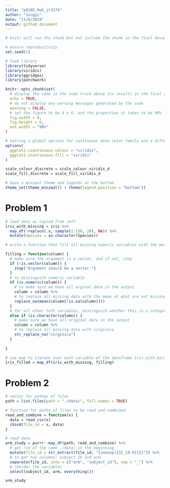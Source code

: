 ```yaml
---
title: "p8105_hw5_jt3174"
author: "Jingyi"
date: "11/6/2019"
output: github_document
---
```


```r
# knitr will run the chunk but not include the chunk in the final document

# ensure reproductivity
set.seed(1)

# load library
library(tidyverse)
library(viridis)
library(ggridges)
library(patchwork)

knitr::opts_chunk$set(
  # display the code in the code truck above its results in the final document
  echo = TRUE,
  # do not display any warning messages generated by the code
  warning = FALSE,
  # set the figure to be 8 x 6, and the proportion it takes to be 90%
  fig.width = 8,
  fig.height = 6, 
  out.width = "90%"
)

# setting a global options for continuous data color family and a different format to set discrete data to have a color family
options(
  ggplot2.countinuous.colour = "viridis",
  ggplot2.countinuous.fill = "viridis"
)

scale_colour_discrete = scale_colour_viridis_d
scale_fill_discrete = scale_fill_viridis_d

# have a minimal theme and legends at the bottom
theme_set(theme_minimal() + theme(legend.position = "bottom"))

```

# Problem 1

```r

# load data as copied from Jeff
iris_with_missing = iris %>% 
  map_df(~replace(.x, sample(1:150, 20), NA)) %>%
  mutate(Species = as.character(Species))

```

```r

# write a function that fill all missing numeric variables with the mean of non-missing values and all missing categorical variables with virginica

filling = function(column) {
  # make sure the argument is a vector, and if not, stop
  if (!is.vector(column)) {
    stop("Argument should be a vector.")
  }
  # to distinguish numeric variable 
  if (is.numeric(column)) {
    # to make sure we have all orginal data in the output
    column = column %>% 
    # to replace all missing data with the mean of what are not missing in the vector argument
    replace_na(mean(column[!is.na(column)])) 
  }
  # for all other left variables, dintinguish whether this is a categorical variable
  else if (is.character(column)) {
    # make sure we have all original data in the output
    column = column %>% 
    # to replace all missing data with virginica
    str_replace_na("virginica") 
  }
  
}

# use map to iterate over each variable of the dataframe iris_with_missing with filling function that I just wrote above and return a dataframe called iris_filled
iris_filled = map_df(iris_with_missing, filling)

```

# Problem 2

```r

# vector for pathes of files
path = list.files(path = "./data/", full.names = TRUE)

# function for paths of files to be read and combined
read_and_combine = function(x) {
  data = read_csv(x)
  cbind(file_id = x, data)
}

# read data
arm_study = purrr::map_df(path, read_and_combine) %>% 
  # get rid of the same ./data/ in the beginning
  mutate(file_id = str_extract(file_id, "[conexp]{3}_[0-9]{2}")) %>% 
  # to get two columns: subject ID and arm
  separate(file_id, into = c("arm", "subject_id"), sep = "_") %>% 
  # reorder the variables
  select(subject_id, arm, everything())

arm_study

```


